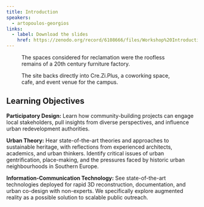 ```yaml
---
title: Introduction
speakers:
  - artopoulos-georgios
links:
  - label: Download the slides
    href: https://zenodo.org/record/6108666/files/Workshop%20Introduction_GArtopoulos.pdf?download=1
---
```

<Figure src="/assets/content/en/resources/events/use-of-ict-for-community-building-actions-towards-the-reactivation-of-urban-heritagescapes-in-south-european-cities/sessions/0/site-1.png">
  The spaces considered for reclamation were the roofless remains of a 20th century furniture factory.
</Figure>

<Figure src="/assets/content/en/resources/events/use-of-ict-for-community-building-actions-towards-the-reactivation-of-urban-heritagescapes-in-south-european-cities/sessions/0/site2.png">
  The site backs directly into Cre.Zi.Plus, a coworking space, cafe, and event venue for the campus.
</Figure>

## Learning Objectives

**Participatory Design:** Learn how community-building projects can engage local stakeholders, pull insights from diverse perspectives, and influence urban redevelopment authorities.

**Urban Theory:** Hear state-of-the-art theories and approaches to sustainable heritage, with reflections from experienced architects, academics, and urban thinkers. Identify critical issues of urban gentrification, place-making, and the pressures faced by historic urban neighbourhoods in Southern Europe.

**Information-Communication Technology:** See state-of-the-art technologies deployed for rapid 3D reconstruction, documentation, and urban co-design with non-experts. We specifically explore augmented reality as a possible solution to scalable public outreach.

